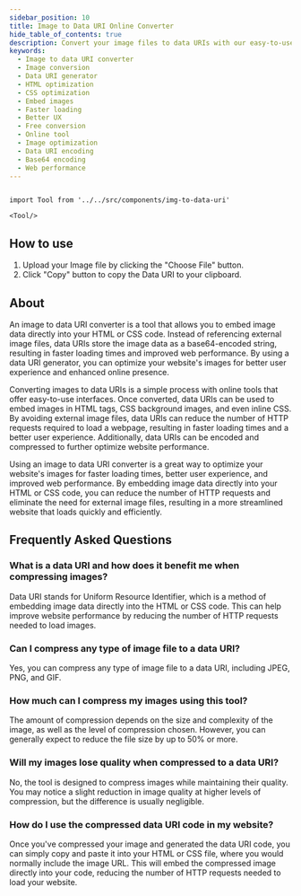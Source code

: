 ```yaml
---
sidebar_position: 10
title: Image to Data URI Online Converter
hide_table_of_contents: true
description: Convert your image files to data URIs with our easy-to-use online tool. Embed images directly into your HTML or CSS code for faster loading times and better user experience. Start converting your images for free now and optimize your website!
keywords:
  - Image to data URI converter
  - Image conversion
  - Data URI generator
  - HTML optimization
  - CSS optimization
  - Embed images
  - Faster loading
  - Better UX
  - Free conversion
  - Online tool
  - Image optimization
  - Data URI encoding
  - Base64 encoding
  - Web performance
---
```


```mdx-code-block

import Tool from '../../src/components/img-to-data-uri'

<Tool/>

```

<h2 style={{ color: "#17c964" }}>How to use</h2>

1. Upload your Image file by clicking the "Choose File" button.
2. Click "Copy" button to copy the Data URI to your clipboard.

<h2 style={{ color: "#ff4ecd" }}>About</h2>

An image to data URI converter is a tool that allows you to embed image data directly into your HTML or CSS code. Instead of referencing external image files, data URIs store the image data as a base64-encoded string, resulting in faster loading times and improved web performance. By using a data URI generator, you can optimize your website's images for better user experience and enhanced online presence.

Converting images to data URIs is a simple process with online tools that offer easy-to-use interfaces. Once converted, data URIs can be used to embed images in HTML tags, CSS background images, and even inline CSS. By avoiding external image files, data URIs can reduce the number of HTTP requests required to load a webpage, resulting in faster loading times and a better user experience. Additionally, data URIs can be encoded and compressed to further optimize website performance.

Using an image to data URI converter is a great way to optimize your website's images for faster loading times, better user experience, and improved web performance. By embedding image data directly into your HTML or CSS code, you can reduce the number of HTTP requests and eliminate the need for external image files, resulting in a more streamlined website that loads quickly and efficiently.

<h2 style={{ color: "#f5a524" }}>Frequently Asked Questions</h2>

### What is a data URI and how does it benefit me when compressing images?

Data URI stands for Uniform Resource Identifier, which is a method of embedding image data directly into the HTML or CSS code. This can help improve website performance by reducing the number of HTTP requests needed to load images.

### Can I compress any type of image file to a data URI?

Yes, you can compress any type of image file to a data URI, including JPEG, PNG, and GIF.

### How much can I compress my images using this tool?

The amount of compression depends on the size and complexity of the image, as well as the level of compression chosen. However, you can generally expect to reduce the file size by up to 50% or more.

### Will my images lose quality when compressed to a data URI?

No, the tool is designed to compress images while maintaining their quality. You may notice a slight reduction in image quality at higher levels of compression, but the difference is usually negligible.

### How do I use the compressed data URI code in my website?

Once you've compressed your image and generated the data URI code, you can simply copy and paste it into your HTML or CSS file, where you would normally include the image URL. This will embed the compressed image directly into your code, reducing the number of HTTP requests needed to load your website.
